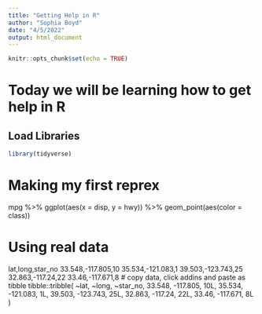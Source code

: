```yaml
---
title: "Getting Help in R"
author: "Sophia Boyd"
date: "4/5/2022"
output: html_document
---
```


```r
knitr::opts_chunk$set(echo = TRUE)
```

# Today we will be learning how to get help in R

## Load Libraries
```r
library(tidyverse)
```

# Making my first reprex
mpg %>% 
  ggplot(aes(x = disp, y = hwy)) %>% 
  geom_point(aes(color = class))


# Using real data
lat,long,star_no
33.548,-117.805,10
35.534,-121.083,1
39.503,-123.743,25
32.863,-117.24,22
33.46,-117.671,8
   # copy data, click addins and paste as tibble
tibble::tribble(
    ~lat,    ~long, ~star_no,
  33.548, -117.805,      10L,
  35.534, -121.083,       1L,
  39.503, -123.743,      25L,
  32.863,  -117.24,      22L,
   33.46, -117.671,       8L
  )




